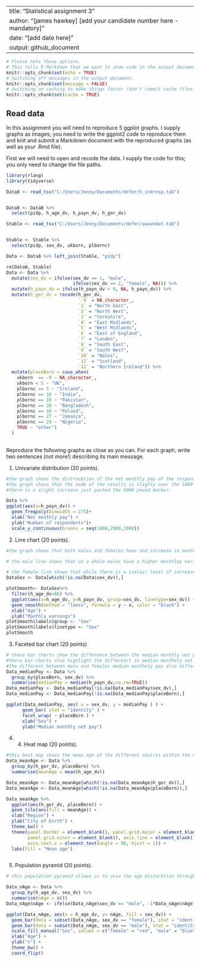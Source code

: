 
---
title: "Statistical assignment 3"
author: "[james hawkey] [add your candidate number here - mandatory]"
date: "[add date here]"
output: github_document
---

```r
# Please note these options.
# This tells R Markdown that we want to show code in the output document.
knitr::opts_chunk$set(echo = TRUE)
# Switching off messages in the output document. 
knitr::opts_chunk$set(message = FALSE)
# Switching on caching to make things faster (don't commit cache files on Github).
knitr::opts_chunk$set(cache = TRUE)
```


## Read data

In this assignment you will need to reproduce 5 ggplot graphs. I supply graphs as images; you need to write the ggplot2 code to reproduce them and knit and submit a Markdown document with the reproduced graphs (as well as your .Rmd file).

First we will need to open and recode the data. I supply the code for this; you only need to change the file paths.


```r
library(rlang)
library(tidyverse)

Data8 <- read_tsv("C:/Users/Jenny/Documents/defer/h_indresp.tab")


Data8 <- Data8 %>%
  select(pidp, h_age_dv, h_payn_dv, h_gor_dv)

Stable <- read_tsv("C:/Users/Jenny/Documents/defer/xwavedat.tab")


Stable <- Stable %>%
  select(pidp, sex_dv, ukborn, plbornc)

Data <- Data8 %>% left_join(Stable, "pidp")

rm(Data8, Stable)
Data <- Data %>%
  mutate(sex_dv = ifelse(sex_dv == 1, "male",
                         ifelse(sex_dv == 2, "female", NA))) %>%
  mutate(h_payn_dv = ifelse(h_payn_dv < 0, NA, h_payn_dv)) %>%
  mutate(h_gor_dv = recode(h_gor_dv,
                           `-9` = NA_character_,
                           `1` = "North East",
                           `2` = "North West",
                           `3` = "Yorkshire",
                           `4` = "East Midlands",
                           `5` = "West Midlands",
                           `6` = "East of England",
                           `7` = "London",
                           `8` = "South East",
                           `9` = "South West",
                           `10` = "Wales",
                           `11` = "Scotland",
                           `12` = "Northern Ireland")) %>%
  mutate(placeBorn = case_when(
    ukborn  == -9 ~ NA_character_,
    ukborn < 5 ~ "UK",
    plbornc == 5 ~ "Ireland",
    plbornc == 18 ~ "India",
    plbornc == 19 ~ "Pakistan",
    plbornc == 20 ~ "Bangladesh",
    plbornc == 10 ~ "Poland",
    plbornc == 27 ~ "Jamaica",
    plbornc == 24 ~ "Nigeria",
    TRUE ~ "other")
  )
 
```

Reproduce the following graphs as close as you can. For each graph, write two sentences (not more!) describing its main message.  

1. Univariate distribution (20 points).



```r

#the graph shows the distroubtion of the net monthly pay of the respondents. 
#the graph shows that the mode of the results is sligtly over the 1000 pounds mark with a steady decrease after.
#there is a slight increase just pasted the 5000 pound marker.

Data %>%
ggplot(aes(x=h_payn_dv)) +
  geom_freqpoly(binwidth = 275)+
  xlab("Net monthly pay") +
  ylab("Number of respondents")+
  scale_y_continuous(breaks = seq(1000,2000,1000))

```
2. Line chart (20 points).



```r
#the graph shows that both males and females have and increase in monthley earnings from the ages of 20 to 45

# the male line shows that on a whole males have a higher monthley earings which also increase at a higher rate comparied to there female counterparts. this stead increase starts to reverse at the 45 age mark falling back to just over 1500 of monthly earings.

# the female line shows that while there is a simlair level of increase compared to the males up untill about the 25 age mark the increase after that becomes much less and progress much slower between the ages of 25 to 50 and then decrease as well.
DataSex <- Data[which(!is.na(Data$sex_dv)),]

plotSmooth<- DataSex%>%
  filter(h_age_dv<66) %>%
  ggplot(aes(x=h_age_dv, y=h_payn_dv, group=sex_dv, linetype=sex_dv)) + 
  geom_smooth(method = "loess", formula = y ~ x, color = "black") + 
  xlab("Age") + 
  ylab("Monthly earnings")
plotSmooth$labels$group <- "Sex"
plotSmooth$labels$linetype <- "Sex"
plotSmooth


```

3. Faceted bar chart (20 points)
```r
# these bar charts show the difference between the median monthly net pay between between males and female with in countrys in the data set. all of the charts show that males average high monthely incomes than females.
#there bar charts also highlight the differenct in median monthely net pay through out the defferent countrys 
#the different between male and females median monthely pay also differs between the countrys with banladesh haveing the closet level between the sexs while ireland and the uk have the largest 
Data_medianPay <- Data %>% 
  group_by(placeBorn, sex_dv) %>% 
  summarise(medianPay = median(h_payn_dv,na.rm=TRUE))
Data_medianPay <- Data_medianPay[!is.na(Data_medianPay$sex_dv),]
Data_medianPay <- Data_medianPay[!is.na(Data_medianPay$placeBorn),]

ggplot(Data_medianPay, aes( x = sex_dv, y = medianPay ) ) + 
      geom_bar( stat = "identity" ) + 
      facet_wrap( ~ placeBorn ) + 
      xlab("Sex") + 
      ylab("Median monthly net pay")


```

4. 4.	Heat map (20 points).
 
```r
#this heat map shows the mean age of the different coutrys within the data set alnog with the different regions the darker the shade the youner the mean age nigeria as one of the youngest mean ages.
Data_meanAge <- Data %>% 
  group_by(h_gor_dv, placeBorn) %>% 
  summarise(meanAge = mean(h_age_dv))

Data_meanAge <- Data_meanAge[which(!is.na(Data_meanAge$h_gor_dv)),]
Data_meanAge <- Data_meanAge[which(!is.na(Data_meanAge$placeBorn)),]

Data_meanAge %>%
  ggplot(aes(h_gor_dv, placeBorn)) +
  geom_tile(aes(fill = meanAge)) +
  xlab("Region") + 
  ylab("City of birth") + 
  theme_bw() + 
  theme(panel.border = element_blank(), panel.grid.major = element_blank(),
        panel.grid.minor = element_blank(), axis.line = element_blank(),
        axis.text.x = element_text(angle = 90, hjust = 1)) + 
  labs(fill = "Mean age")



```

5. Population pyramid (20 points).
 
```r

# this population pyramid allows us to veiw the age disturbtion through out the population in shows a developed coutrys distrubtion. the under 25 age marker there are peaks of 300 n but after this there is a small decrease in the percentage falling to just over 200 in regards to the male population and 250 for the female. after this decrease there is a increase of porotion up untill the age of 50 where both male and female reach there peaks. after this the population protion inregards to ages begins to decrease along with age.

Data_nAge <- Data %>% 
  group_by(h_age_dv, sex_dv) %>% 
  summarise(nAge = n())
Data_nAge$nAge <- ifelse(Data_nAge$sex_dv == "male", -1*Data_nAge$nAge, Data_nAge$nAge)

ggplot(Data_nAge, aes(x = h_age_dv, y= nAge, fill = sex_dv)) + 
  geom_bar(data = subset(Data_nAge, sex_dv == "female"), stat = "identity") + 
  geom_bar(data = subset(Data_nAge, sex_dv == "male"), stat = "identity") + 
  scale_fill_manual("Sex", values = c("female" = "red", "male" = "blue")) + 
  xlab("Age") + 
  ylab("n") + 
  theme_bw() + 
  coord_flip() 



```

